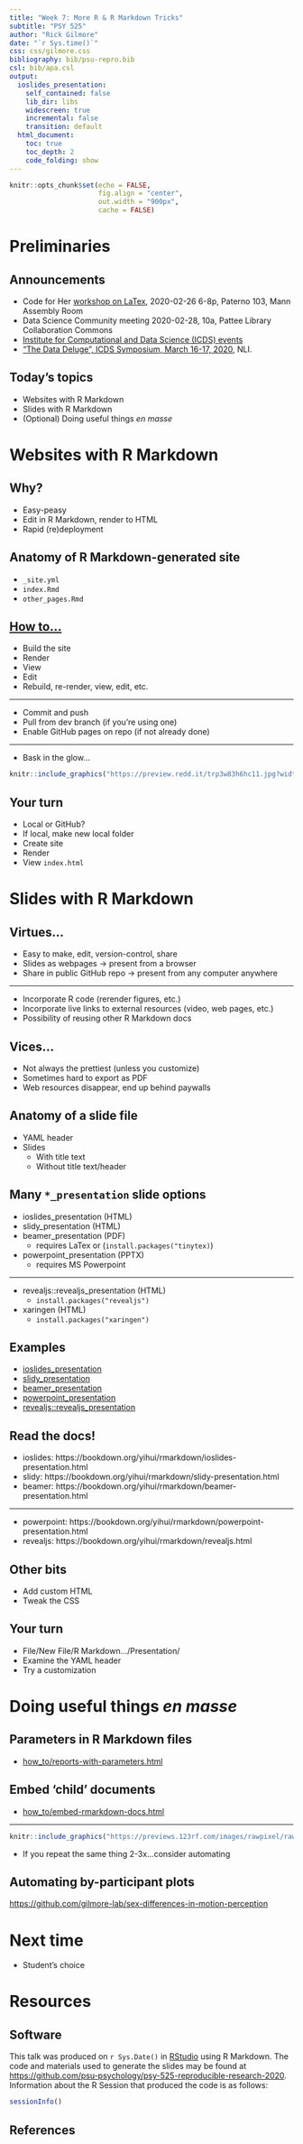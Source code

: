 ```yaml
---
title: "Week 7: More R & R Markdown Tricks"
subtitle: "PSY 525"
author: "Rick Gilmore"
date: "`r Sys.time()`"
css: css/gilmore.css
bibliography: bib/psu-repro.bib
csl: bib/apa.csl
output: 
  ioslides_presentation:
    self_contained: false
    lib_dir: libs
    widescreen: true
    incremental: false
    transition: default
  html_document:
    toc: true
    toc_depth: 2
    code_folding: show
---
```


```r
knitr::opts_chunk$set(echo = FALSE, 
                      fig.align = "center",
                      out.width = "900px",
                      cache = FALSE)
```

<!-- Code to make scrolling slides -->
<style>
slides > slide { overflow: scroll; }
slides > slide:not(.nobackground):before {
  background: none;
  }
slides > slide:not(.nobackground):after {
  content: '';
  background: none;
  }
}
</style>

# Preliminaries

## Announcements

- Code for Her [workshop on LaTex](https://sites.psu.edu/codeforher/latex-spring-2020-workshop/), 2020-02-26 6-8p, Paterno 103, Mann Assembly Room
- Data Science Community meeting 2020-02-28, 10a, Pattee Library Collaboration Commons
- [Institute for Computational and Data Science (ICDS) events](https://ics.psu.edu/news-events/events/)
- ["The Data Deluge", ICDS Symposium, March 16-17, 2020](https://ics.psu.edu/news-events/events/icds-symposium-2020/), NLI.

## Today's topics

- Websites with R Markdown
- Slides with R Markdown
- (Optional) Doing useful things *en masse*

# Websites with R Markdown

## Why?

- Easy-peasy
- Edit in R Markdown, render to HTML
- Rapid (re)deployment

## Anatomy of R Markdown-generated site

- `_site.yml`
- `index.Rmd`
- `other_pages.Rmd`

## [How to...](../how_to/make-website-with-rstudio.html)

- Build the site
- Render
- View
- Edit
- Rebuild, re-render, view, edit, etc.

---

- Commit and push
- Pull from dev branch (if you're using one)
- Enable GitHub pages on repo (if not already done)

---

- Bask in the glow...

```r
knitr::include_graphics("https://preview.redd.it/trp3w83h6hc11.jpg?width=960&crop=smart&auto=webp&s=5609b58dcb66535e23addf3643862194bcff59e4")
```

## Your turn

- Local or GitHub?
- If local, make new local folder
- Create site
- Render
- View `index.html`

# Slides with R Markdown

## Virtues...

- Easy to make, edit, version-control, share
- Slides as webpages $\rightarrow$ present from a browser
- Share in public GitHub repo $\rightarrow$ present from any computer anywhere

---

- Incorporate R code (rerender figures, etc.)
- Incorporate live links to external resources (video, web pages, etc.)
- Possibility of reusing other R Markdown docs

## Vices...

- Not always the prettiest (unless you customize)
- Sometimes hard to export as PDF
- Web resources disappear, end up behind paywalls

## Anatomy of a slide file

- YAML header
- Slides
    - With title text
    - Without title text/header

## Many `*_presentation` slide options

- ioslides_presentation (HTML)
- slidy_presentation (HTML)
- beamer_presentation (PDF)
    - requires LaTex or (`install.packages("tinytex)`)
- powerpoint_presentation (PPTX)
    - requires MS Powerpoint

---

- revealjs::revealjs_presentation (HTML)
    - `install.packages("revealjs")`
- xaringen (HTML)
    - `install.packages("xaringen")`
    
## Examples

- [ioslides_presentation](../how_to/sample-presentation-ioslides.html)
- [slidy_presentation](../how_to/sample-presentation-slidy.html)
- [beamer_presentation](../how_to/sample-presentation-beamer.pdf)
- [powerpoint_presentation](../how_to/sample-presentation-powerpoint.pptx)
- [revealjs::revealjs_presentation](../how_to/sample-presentation-revealjs.html)

## Read the docs!

- ioslides: https://bookdown.org/yihui/rmarkdown/ioslides-presentation.html
- slidy: https://bookdown.org/yihui/rmarkdown/slidy-presentation.html
- beamer: https://bookdown.org/yihui/rmarkdown/beamer-presentation.html

---

- powerpoint: https://bookdown.org/yihui/rmarkdown/powerpoint-presentation.html
- revealjs: https://bookdown.org/yihui/rmarkdown/revealjs.html

## Other bits

- Add custom HTML
- Tweak the CSS

## Your turn

- File/New File/R Markdown.../Presentation/<TYPE>
- Examine the YAML header
- Try a customization

# Doing useful things *en masse*

## Parameters in R Markdown files

- [how_to/reports-with-parameters.html](../how_to/reports-with-parameters.html)

## Embed 'child' documents

- [how_to/embed-rmarkdown-docs.html](../how_to/embed-rmarkdown-docs.html)

---

```r
knitr::include_graphics("https://previews.123rf.com/images/rawpixel/rawpixel1804/rawpixel180400274/98708035-rule-of-thumb.jpg")
```

- If you repeat the same thing 2-3x...consider automating

## Automating by-participant plots

<https://github.com/gilmore-lab/sex-differences-in-motion-perception>

# Next time

- Student's choice

# Resources

## Software

This talk was produced on `r Sys.Date()` in [RStudio](https://rstudio.com) using R Markdown.
The code and materials used to generate the slides may be found at <https://github.com/psu-psychology/psy-525-reproducible-research-2020>.
Information about the R Session that produced the code is as follows:

```r
sessionInfo()
```

## References
